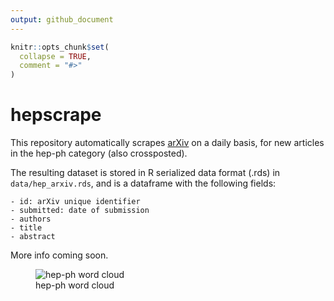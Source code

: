 ```yaml
---
output: github_document
---
```


<!-- README.md is generated from README.Rmd. Please edit that file -->

```r
knitr::opts_chunk$set(
  collapse = TRUE,
  comment = "#>"
)
```

# hepscrape

<!-- badges: start -->
<!-- badges: end -->

This repository automatically scrapes [arXiv](https://arxiv.org/) on a daily basis, for new articles in the hep-ph category (also crossposted). 

The resulting dataset is stored in R serialized data format (.rds) in `data/hep_arxiv.rds`, and is a dataframe with the following fields:

```
- id: arXiv unique identifier
- submitted: date of submission
- authors
- title
- abstract
```

More info coming soon.

![hep-ph word cloud](img/cloud.png)
